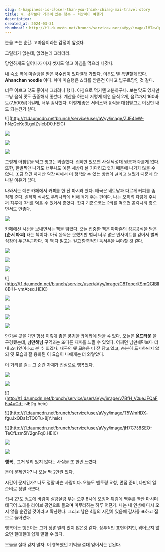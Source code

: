 ```yaml
---
slug: 4-happiness-is-closer-than-you-think-chiang-mai-travel-story
title: 4. 생각보다 가까이 있는 행복 - 치앙마이 여행기
description:
created_at: 2024-03-31
thumbnail: http://t1.daumcdn.net/brunch/service/user/aVyy/image/lMTew1p2fD1FjP231C0E_1jPPtI.heic
---
```


눈을 뜨는 순간. 고마움이라는 감정이 앞섰다.

그럴리가 없는데, 없었는데 그러더라.

당연하게도 일어나자 마자 씻지도 않고 아침을 먹으러 나갓다.

내 숙소 앞에 미슐랭을 받은 국수집이 있다길래 가봤다. 이름도 별 특별할게 없다. **Ahanchan noodle** 이다. 아마 미슐랭은
스타를 받은건 아니고 빕구르망인 것 같다.

너무 이쁘고 맛도 좋아서 그러려니 했다. 아침으로 먹기엔 과분하구나. 보는 맛도 있지만 그냥 음식 맛도 출중해서 좋았다. 계산을 하는데
저렇게 메인 음식 2개, 음료까지 160바트(7,500원)이길래, 너무 감사했다. 이렇게 좋은 서비스와 음식을 대접받고도 이것만 내도
되는건가 싶다.

![](http://t1.daumcdn.net/brunch/service/user/aVyy/image/ZJE4IvW-
hNzQcKe3LgxIZsIcbD0.HEIC)

![](http://t1.daumcdn.net/brunch/service/user/aVyy/image/jCSxt64I3XyI84KclrBboPNcqJE.HEIC)

![](http://t1.daumcdn.net/brunch/service/user/aVyy/image/0v4Y7_fIBLVy4jlrhx4TfHrMVDk.HEIC)

![](http://t1.daumcdn.net/brunch/service/user/aVyy/image/l6k2abmF3jb5RxQOHKzA_QKHXNo.HEIC)

그렇게 아침밥을 먹고 씻고는 외출했다. 집에만 있으면 사실 낙성대 원룸과 다를게 없다. 또한, 한발짝만 나가도 너무나도 예쁜 세상이 날
기다리고 있기 때문에 나가지 않을 수 없다. 조금 덥긴 하지만 약간 피해서 더 행복할 수 있는 방법이 널리고 널렸기 때문에 안나갈 이유가
없다.

나와서는 예쁜 카페에서 커피를 한 잔 마시러 왔다. 태국은 베트남과 다르게 커피를 좀 적게 준다. 솔직히 식사도 우리나라에 비해 적게 주는
편이다. 나는 오히려 이렇게 주니까 하루에 3끼를 먹을 수 있어서 좋았다. 한국 기준으로는 2끼를 먹으면 끝이니까 좋으면서도 안좋다.

![](http://t1.daumcdn.net/brunch/service/user/aVyy/image/i8IiR4KY87RDrq8ufWvNjAjNjWo.HEIC)

카페에선 시간을 보내면서는 책을 읽었다. 오늘 집중한 책은 아마존의 성공공식을 담은 **[순서 파괴]** 라는 책이다. 아직 완독은 못했지만
벌써 너무 많은 인사이트를 얻어서 벌써 심장이 두근두근하다. 이 책 다 읽고는 길고 함축적인 독서록을 써야할 것 같다.

![](http://t1.daumcdn.net/brunch/service/user/aVyy/image/QGSO9h6VAELLvmf4ELecEk0SRnE.HEIC)

![](http://t1.daumcdn.net/brunch/service/user/aVyy/image/0hmlXpSdt1W3m8EA22lhtLrUxpY.HEIC)

![](http://t1.daumcdn.net/brunch/service/user/aVyy/image/HLm5sR1ENIlzeo7w4qsHCWedQxA.HEIC)

![](http://t1.daumcdn.net/brunch/service/user/aVyy/image/C8TopcrKSmQGIBll8BiH-
vmAbsg.HEIC)

![](http://t1.daumcdn.net/brunch/service/user/aVyy/image/ccPgoHkEu00-2I0o8_upCMx0Zag.HEIC)

![](http://t1.daumcdn.net/brunch/service/user/aVyy/image/b1wUvmyDbmVubQrbXpPWZtq_4Xc.HEIC)

![](http://t1.daumcdn.net/brunch/service/user/aVyy/image/62GOSqTonP3F8Zc55FjsYFkYi6U.HEIC)

![](http://t1.daumcdn.net/brunch/service/user/aVyy/image/EfSoS_aEtqEHDAUYQ9DZUbVJo1k.HEIC)

안가본 곳을 가면 항상 이렇게 좋은 풍경을 카메라에 담을 수 있다. 오늘은 **올드타운** 을 구경했는데, **님만해님** 구역과는 또다른
재미를 느낄 수 있었다. 어쩌면 님만해민보다 더 내 스타일이라고 볼 수 있겠다. 태국의 옛 모습을 더 잘 담고 있고, 충분히 도시화되지 않되
옛 모습과 잘 융화된 이 모습이 나에게는 더 와닿았다.

이 거리를 걷는 그 순간 자체가 진심으로 행복했다.

![](http://t1.daumcdn.net/brunch/service/user/aVyy/image/dkWIHqEqJlpZpE8hTRy0Eym3Xsc.HEIC)

![](http://t1.daumcdn.net/brunch/service/user/aVyy/image/fmgfNW_cooaHTSEFX9r3utVlkz4.heic)

![](http://t1.daumcdn.net/brunch/service/user/aVyy/image/v7BfH_V3ueJFQaFFa4uCd-
rJEDg.heic)

![](http://t1.daumcdn.net/brunch/service/user/aVyy/image/T5WmHDX-
fguJxQDs1xTQ0Tu-8jY.heic)

![](http://t1.daumcdn.net/brunch/service/user/aVyy/image/jH7C7S8SEO-
TeCfLzm5lV2gnFq0.HEIC)

![](http://t1.daumcdn.net/brunch/service/user/aVyy/image/ZKtS3KB_piKksPTgNTtzLVnM348.HEIC)

![](http://t1.daumcdn.net/brunch/service/user/aVyy/image/XhY-A8FJJBzP-_9xHMgQnvmyRec.HEIC)

**행복** , 그거 멀리 있지 않다는 사실을 또 한번 느꼈다.

돈이 문제인가? 나 오늘 딱 2만원 썼다.

시간이 문제인가? 나도 정말 바쁜 사람이다. 오늘도 멘토링 요청, 면접 준비, 나만의 일 준비로 정말 바쁘다.

섭씨 27도 정도에 바람이 살랑살랑 부는 오후 8시에 오징어 튀김에 맥주를 한잔 마시며 태국어 노래를 라이브 공연으로 들으며 마무리하는 하루
어떤가. 나는 내 인생에 다시 오지 않을 순간일 것이라고 확신했다. 그리고 남은 4일의 시간이 있음에 감사를 표하고 집으로 돌아왔다.

행복이든 행운이든 그거 정말 멀리 있지 않은것 같다. 상투적인 표현이지만, 겪어보지 않으면 절대절대 쉽게 말할 수 없다.

오늘을 절대 잊지 말자. 이 행복했던 기억을 절대 잊어서는 안된다.
